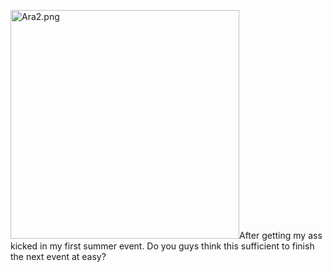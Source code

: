 [[File:Ara2.png|thumb|366px]]After getting my ass kicked in my first summer event. Do you guys think this sufficient to finish the next event at easy? <ac_metadata title="how is my fleet?"> </ac_metadata>